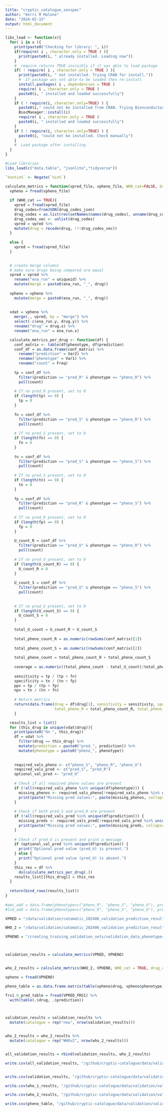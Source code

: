 ```yaml
---
title: "cryptic_catalogue_senspec"
author: "Kerri M Malone"
date: "2024-02-15"
output: html_document
---
```


```r


libs_load <- function(x){
  for( i in x ){
    print(paste0("Checking for library: ", i))
    if(require( i , character.only = TRUE ) ){
      print(paste0(i, " already installed. Loading now"))
    }
    #  require returns TRUE invisibly if it was able to load package
    if( ! require( i , character.only = TRUE ) ){
      print(paste0(i, " not installed. Trying CRAN for install."))
      #  If package was not able to be loaded then re-install
      install.packages( i , dependencies = TRUE )
      require( i , character.only = TRUE )
      paste0(i, " installed and loaded successfully")
    }
    if ( ! require(i, character.only=TRUE) ) {
      paste0(i," could not be installed from CRAN. Trying Bionconductor....")
      BiocManager::install(i)
      require( i , character.only = TRUE )
      paste0(i, " installed and loaded successfully")
    }
    if ( ! require(i, character.only=TRUE) ) {
      paste0(i, "could not be installed. Check manually")
    }
    #  Load package after installing
  }
}

#Load libraries
libs_load(c("data.table", "jsonlite","tidyverse"))

`%notin%` <- Negate(`%in%`)
```



```r
calculate_metrics = function(vpred_file, vpheno_file, WHO_cat=FALSE, drug_codes_json=FALSE) {
  vpheno = fread(vpheno_file)
  
  if (WHO_cat == TRUE){
    vpred = fread(vpred_file)
    drug_codes=fromJSON(drug_codes_json)
    drug_codes = as.list(rev(setNames(names(drug_codes), unname(drug_codes))))
    drug_codes_vec <- unlist(drug_codes)
    vpred = vpred %>% 
    mutate(drug = recode(drug, !!!drug_codes_vec)) 
  }
  
  else {
    vpred = fread(vpred_file)
  }
  

  # create merge columns
  # make sure drugs being compared are equal 
  vpred = vpred %>%
    rename("ena_run" = uniqueid) %>%
    mutate(merge = paste0(ena_run, "_", drug))
  
  vpheno = vpheno %>%
    mutate(merge = paste0(ena_run, "_", drug))
  
  
  vdat = vpheno %>%
    merge(., vpred, by = "merge") %>%
    select(-c(ena_run.y, drug.y)) %>%
    rename("drug" = drug.x) %>%
    rename("ena_run" = ena_run.x)

  calculate_metrics_per_drug <- function(df) {
    conf_matrix <- table(df$phenotype, df$prediction)
    conf_df = as.data.frame(conf_matrix) %>%
      rename("prediction" = Var2) %>%
      rename("phenotype" = Var1) %>%
      rename("count" = Freq) 
    
    tp = conf_df %>%
      filter(prediction == "pred_R" & phenotype == "pheno_R") %>%
      pull(count)
    
    # If no pred_R present, set to 0
    if (length(tp) == 0) {
      tp = 0
    }    
    
    fn = conf_df %>%
      filter(prediction == "pred_S" & phenotype == "pheno_R") %>%
      pull(count)
    
    # If no pred_S present, set to 0
    if (length(fn) == 0) {
      fn = 0
    }        
    
    tn = conf_df %>%
      filter(prediction == "pred_S" & phenotype == "pheno_S") %>%
      pull(count)
    
    # If no pred_S present, set to 0
    if (length(tn) == 0) {
      tn = 0
    }    
    
    fp = conf_df %>%
      filter(prediction == "pred_R" & phenotype == "pheno_S") %>%
      pull(count)
    
    # If no pred_R present, set to 0
    if (length(fp) == 0) {
      fp = 0
    }    
    
    U_count_R = conf_df %>%
      filter(prediction == "pred_U" & phenotype == "pheno_R") %>%
      pull(count)
      
    # If no pred_U present, set to 0
    if (length(U_count_R) == 0) {
      U_count_R = 0
    }
    
    U_count_S = conf_df %>%
      filter(prediction == "pred_U" & phenotype == "pheno_S") %>%
      pull(count)   
    
    
    # If no pred_U present, set to 0
    if (length(U_count_S) == 0) {
      U_count_S = 0
    }   
    
    total_U_count = U_count_R + U_count_S
    
    total_pheno_count_R = as.numeric(rowSums(conf_matrix)[1])
    
    total_pheno_count_S = as.numeric(rowSums(conf_matrix)[2])
    
    total_pheno_count = total_pheno_count_R + total_pheno_count_S 
    
    coverage = as.numeric((total_pheno_count - total_U_count)/total_pheno_count)
      
    sensitivity = tp / (tp + fn)
    specificity = tn / (tn + fp)
    ppv = tp / (tp + fp)
    npv = tn / (tn + fn)
    
    # Return metrics
    return(data.frame(drug = df$drug[1], sensitivity = sensitivity, specificity = specificity, ppv = ppv, npv = npv, coverage = coverage,
                      total_pheno_R = total_pheno_count_R, total_pheno_S = total_pheno_count_S, total_pred_R_pheno_R = tp, total_pred_S_pheno_S = tn, total_pred_R_pheno_S = fp, total_pred_S_pheno_R = fn, total_pred_U = total_U_count))
    }

  results_list = list()
  for (this_drug in unique(vdat$drug)){
    print(paste0("On ", this_drug))
    df = vdat %>%
      filter(drug == this_drug) %>%
      mutate(prediction = paste0("pred_", prediction)) %>%
      mutate(phenotype = paste0("pheno_", phenotype))
    
    
    required_vals_pheno <- c("pheno_S", "pheno_R", "pheno_U")
    required_vals_pred <- c("pred_S", "pred_R")
    optional_val_pred <- "pred_U"
    
    # Check if all required pheno values are present
    if (!all(required_vals_pheno %in% unique(df$phenotype))) {
      missing_phenos <- required_vals_pheno[!required_vals_pheno %in% unique(df$phenotype)]
      print(paste("Missing pred values:", paste(missing_phenos, collapse = ", ")))
    }
    
    # Check if both pred_S and pred_R are present
    if (!all(required_vals_pred %in% unique(df$prediction))) {
      missing_preds <- required_vals_pred[!required_vals_pred %in% unique(df$prediction)]
      print(paste("Missing pred values:", paste(missing_preds, collapse = ", ")))
    }
    
    # Check if pred_U is present and print a message
    if (optional_val_pred %in% unique(df$prediction)) {
      print("Optional pred value (pred_U) is present.")
    } else {
      print("Optional pred value (pred_U) is absent.")
    }
    this_res = df %>% 
      do(calculate_metrics_per_drug(.))
    results_list[[this_drug]] = this_res
  }
  
  return(bind_rows(results_list))
}
  
#ami_add = data.frame(phenotype=c("pheno_R", "pheno_S", "pheno_U"), prediction = c("pred_R", "pred_R", "pred_R"), count = c(0,0,0))
#lzd_add = data.frame(phenotype=c("pheno_R", "pheno_S", "pheno_U"), prediction = c("pred_R", "pred_R", "pred_R"), count = c(0,0,0))

```

```r

VPRED = "/data/validation/catomatic_202406_validation_prediction_results.csv"

WHO_2 = "/data/validation/catomatic_202406_validation_prediction_results_WHOv2.csv"

VPHENO = "/creating_training_validation_sets/validation_data_phenotypes_20240207.tsv"



validation_results = calculate_metrics(VPRED, VPHENO)


who_2_results = calculate_metrics(WHO_2, VPHENO, WHO_cat = TRUE, drug_codes_json ="/github/cryptic-catalogue/data/drug_codes.json" )

vpheno = fread(VPHENO)

pheno_table = as.data.frame.matrix(table(vpheno$drug, vpheno$phenotype))

frs1.0_pred_table = fread(VPRED_FRS1) %>%
  with(table(.$drug, .$prediction))



validation_results = validation_results %>%
  mutate(catalogue = rep("new", nrow(validation_results)))


who_2_results = who_2_results %>%
  mutate(catalogue = rep("WHOv2", nrow(who_2_results)))


all_validation_results = rbind(validation_results, who_2_results)

write.csv(all_validation_results, "/github/cryptic-catalogue/data/validation/all_catalogue_validation_stats_202406.csv", quote = F, row.names = F)


write.csv(validation_results, "/github/cryptic-catalogue/data/validation/validation_stats_catomatic202406.csv", quote = F, row.names = F)

write.csv(who_1_results, "/github/cryptic-catalogue/data/validation/validation_stats_whov1.csv", quote = F, row.names = F)

write.csv(who_2_results, "/github/cryptic-catalogue/data/validation/validation_stats_whov2.csv", quote = F, row.names = F)

write.csv(pheno_table, "/github/cryptic-catalogue/data/validation/validation_phenotypes_table.csv")
```

